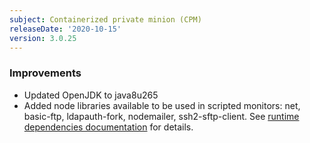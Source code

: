 ```yaml
---
subject: Containerized private minion (CPM)
releaseDate: '2020-10-15'
version: 3.0.25
---
```


### Improvements

* Updated OpenJDK to java8u265
* Added node libraries available to be used in scripted monitors: net, basic-ftp, ldapauth-fork, nodemailer, ssh2-sftp-client. See [runtime dependencies documentation](https://docs.newrelic.com/docs/synthetics/synthetic-monitoring/using-monitors/manage-monitor-runtimes#dependencies) for details.
